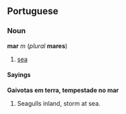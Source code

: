 ==Portuguese==
===Noun===
'''mar''' ''m'' (''plural'' '''mares''')

#[[sea]]

====Sayings====
'''Gaivotas em terra, tempestade no mar'''

#Seagulls inland, storm at sea.